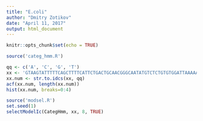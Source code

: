 ```yaml
---
title: "E.coli"
author: "Dmitry Zotikov"
date: "April 11, 2017"
output: html_document
---
```


```r
knitr::opts_chunk$set(echo = TRUE)
```

```r
source('categ_hmm.R')
```


```r
qq <- c('A', 'C', 'G', 'T')
xx <- 'GTAAGTATTTTTCAGCTTTTCATTCTGACTGCAACGGGCAATATGTCTCTGTGTGGATTAAAAAAAGAGTGTCTGATAGCAGCTTCTGAACTGGTTACCTGCCGTGAGTAAATTAAAATT'
xx.num <- str.to.idcs(xx, qq)
acf(xx.num, length(xx.num))
hist(xx.num, breaks=0:4)
```

```r
source('modsel.R')
set.seed(1)
selectModelIc(CategHmm, xx, 8, TRUE)
```